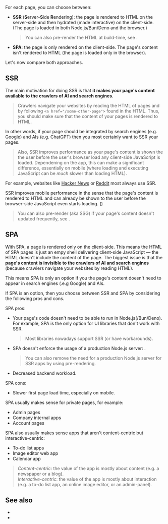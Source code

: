 
For each page, you can choose between:
 - **SSR** (**S**erver-**S**ide **R**endering): the page is rendered to HTML on the server-side and then <Link href="/hydration">hydrated</Link> (made interactive) on the client-side. (The page is loaded in both Node.js/Bun/Deno and the browser.)
   > You can also pre-render the HTML at build-time, see <Link href="/pre-rendering" />.
 - **SPA**: the page is only rendered on the client-side. The page's content isn't rendered to HTML (the page is loaded only in the browser).

Let's now compare both approaches.


## SSR

The main motivation for doing SSR is that **it makes your page's content available to the crawlers of AI and search engines**.

> Crawlers navigate your websites by reading the HTML of pages and by following `<a href="/some-other-page">` found in the HTML. Thus, you should make sure that the content of your pages is rendered to HTML.

In other words, if your page should be integrated by search engines (e.g. Google) and AIs (e.g. ChatGPT) then you most certainly want to SSR your pages.

> Also, SSR improves performance as your page's content is shown the the user before the user's browser load any client-side JavaScript is loaded. Dependening on the app, this can make a significant difference, essentially on mobile (where loading and executing JavaScript can be *much* slower than loading HTML).

For example, websites like [Hacker News](https://news.ycombinator.com) or [Reddit](https://www.reddit.com) most always use SSR.

SSR improves mobile performance in the sense that the page's content is rendered to HTML and can already be shown to the user before the browser-side JavaScript even starts loading. ()

> You can also pre-render (aka SSG) if your page's content doesn't updated frequently, see <Link href="/pre-rendering" />.


## SPA

With SPA, a page is rendered only on the client-side. This means the HTML of SPA pages is just an empy shell delivering client-side JavaScript — the HTML doesn't include the content of the page. The biggest issue is that the **page's content is invisible to the crawlers of AI and search engines** (because crawlers navigate your websites by reading HTML).

This means SPA is only an option if you the page's content doesn't need to appear in search engines (.e.g Google) and AIs.

If SPA is an option, then you choose between SSR and SPA by considering the following pros and cons.

SPA pros:
- Your page's code doesn't need to be able to run in Node.js(/Bun/Deno). For example, SPA is the only option for UI libraries that don't work with SSR.
  > Most libraries nowadays support SSR (or have workarounds).
- SPA doesn't enforce the usage of a production Node.js server: <Link text="SPAs can be easily deployed to a static host" href="/pre-rendering#spa" />.
  > You can also remove the need for a production Node.js server for SSR apps by using pre-rendering.
- Decreased backend workload.

SPA cons:
- Slower first page load time, especially on mobile.

SPA usually makes sense for private pages, for example:
- Admin pages
- Company internal apps
- Account pages

SPA also usually makes sense apps that aren't content-centric but interactive-centric:
- To-do list apps
- Image editor web app
- Calendar app

> *Content-centric*: the value of the app is mostly about content (e.g. a newspaper or a blog).  
> *Interactive-centric*: the value of the app is mostly about interaction (e.g. a to-do list app, an online image editor, or an admin-panel).  


## See also

- <Link href="/pre-rendering" />
- <Link href="/pre-rendering#should-i-pre-render" />
